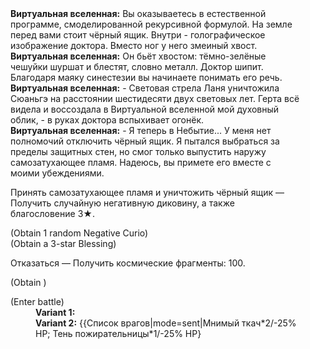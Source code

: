 {{Диалог Начало}}
:'''Виртуальная вселенная:''' Вы оказываетесь в естественной программе, смоделированной рекурсивной формулой. На земле перед вами стоит чёрный ящик. Внутри - голографическое изображение доктора. Вместо ног у него змеиный хвост.
:'''Виртуальная вселенная:''' Он бьёт хвостом: тёмно-зелёные чешуйки шуршат и блестят, словно металл. Доктор шипит. Благодаря маяку синестезии вы начинаете понимать его речь.
:'''Виртуальная вселенная:''' - Световая стрела Ланя уничтожила Сюаньгэ на расстоянии шестидесяти двух световых лет. Герта всё видела и воссоздала в Виртуальной вселенной мой духовный облик, - в руках доктора вспыхивает огонёк.
:'''Виртуальная вселенная:''' - Я теперь в Небытие... У меня нет полномочий отключить чёрный ящик. Я пытался выбраться за пределы защитных стен, но смог только выпустить наружу самозатухающее пламя. Надеюсь, вы примете его вместе с моими убеждениями.
:{{Диалог|Звезда}} Принять самозатухающее пламя и уничтожить чёрный ящик &mdash; Получить случайную негативную диковину, а также благословение 3★.
:;(Obtain 1 random Negative Curio)
:;(Obtain a 3-star Blessing)
:{{Диалог|Звезда}} Отказаться &mdash; Получить космические фрагменты: 100.
:;(Obtain {{Предмет|Космические фрагменты|20|x=100}})
:{{SU Special Dialogue|Охота|Поспешно уничтожить чёрный ящик|Добиться победы в битве за 4 цикла(ов). Пройти испытание и получить благословение Охоты 3★.}}
:;(Enter battle)
::'''Variant 1:''' {{Список врагов|mode=sent|Ауруматон-привратник*1/-25% НР}}
::'''Variant 2:''' {{Список врагов|mode=sent|Мнимый ткач*2/-25% НР; Тень пожирательницы*1/-25% НР}
{{Диалог Конец}}